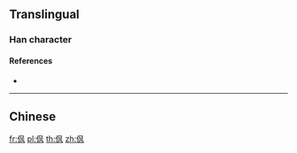 ==Translingual==

===Han character===
{{Han char|rn=9|rad=人|as=04|sn=6|four=|canj=OHNK|ids=⿰亻风}}

====References====
* {{Han ref|kx=0096.121|uh=343D|ud=13373}}

----

==Chinese==
{{zh-see|偑}}

[[fr:㐽]]
[[pl:㐽]]
[[th:㐽]]
[[zh:㐽]]